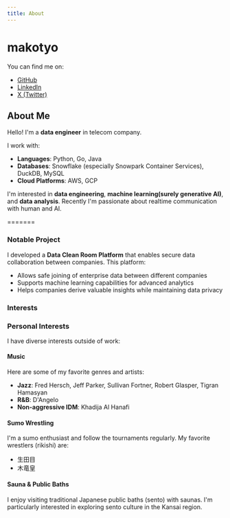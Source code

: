 ```yaml
---
title: About
---
```


# makotyo

You can find me on:
- [GitHub](https://github.com/Synohara)
- [LinkedIn](https://www.linkedin.com/in/makoto-shinohara-91a3a1131/?trk=nav_responsive_tab_profile_pic&originalSubdomain=jp)
- [X (Twitter)](https://twitter.com/makotyo__)

## About Me

Hello! I'm a **data engineer** in telecom company.

I work with:
- **Languages**: Python, Go, Java
- **Databases**: Snowflake (especially Snowpark Container Services), DuckDB, MySQL
- **Cloud Platforms**: AWS, GCP

I'm interested in **data engineering**, **machine learning(surely generative AI)**, and **data analysis**.
Recently I'm passionate about realtime communication with human and AI.

=======
### Notable Project
I developed a **Data Clean Room Platform** that enables secure data collaboration between companies. This platform:
- Allows safe joining of enterprise data between different companies
- Supports machine learning capabilities for advanced analytics
- Helps companies derive valuable insights while maintaining data privacy

### Interests

### Personal Interests

I have diverse interests outside of work:

#### Music
Here are some of my favorite genres and artists:
- **Jazz**: Fred Hersch, Jeff Parker, Sullivan Fortner, Robert Glasper, Tigran Hamasyan
- **R&B**: D'Angelo
- **Non-aggressive IDM**: Khadija Al Hanafi

#### Sumo Wrestling
I'm a sumo enthusiast and follow the tournaments regularly. My favorite wrestlers (rikishi) are:
- 生田目
- 木竜皇

#### Sauna & Public Baths
I enjoy visiting traditional Japanese public baths (sento) with saunas. I'm particularly interested in exploring sento culture in the Kansai region.

